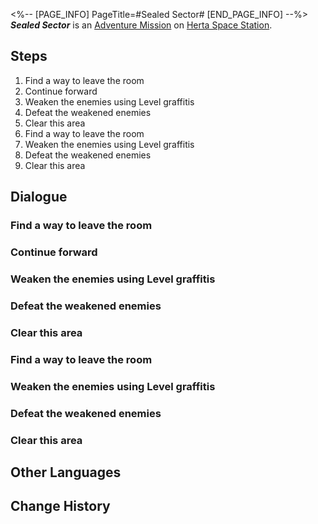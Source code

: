 <%-- [PAGE_INFO]
PageTitle=#Sealed Sector#
[END_PAGE_INFO] --%>
{{Stub|Dialogue.}}
{{Mission Infobox
|id            = 8000202
|title         = 
|image         = <!--Mission Sealed Sector.png-->
|type          = Adventure
|event_name    = 
|chapter       = 
|requirements  = 
|summary       = <!--official mission summary from Fate's Atlas-->
|characters    = Leonard; Trailblazer
|startLocation = [[Herta Space Station]] - [[<!--starting area-->]]
|world         = Herta Space Station
|area          = <!--starting area-->
|prev          = 
|next          = 
|rewards       = 
}}
'''''Sealed Sector''''' is an [[Adventure Mission]] on [[Herta Space Station]].

==Steps==
# Find a way to leave the room
# Continue forward
# Weaken the enemies using Level graffitis
# Defeat the weakened enemies
# Clear this area
# Find a way to leave the room
# Weaken the enemies using Level graffitis
# Defeat the weakened enemies
# Clear this area

<!--
==Gameplay Notes==

--><!--
==Trial Character==

-->
==Dialogue==
{{Stub Dialogue}}
===Find a way to leave the room===
{{Mission Description|type=adventure|location=<!--to be added-->|The troubles caused by Silver Wolf have abated, but Leonard still looks concerned.<br />He's asking for your help to carry out a task that will improve the space station's cybersecurity and help him keep his job...}}
{{Dialogue Start}}
:{{tx}}
{{Dialogue End}}

===Continue forward===
{{Dialogue Start}}
:{{tx}}
{{Dialogue End}}

===Weaken the enemies using Level graffitis===
{{Dialogue Start}}
:{{tx}}
{{Dialogue End}}

===Defeat the weakened enemies===
{{Dialogue Start}}
:{{tx}}
{{Dialogue End}}

===Clear this area===
{{Dialogue Start}}
:{{tx}}
{{Dialogue End}}

===Find a way to leave the room===
{{Dialogue Start}}
:{{tx}}
{{Dialogue End}}

===Weaken the enemies using Level graffitis===
{{Dialogue Start}}
:{{tx}}
{{Dialogue End}}

===Defeat the weakened enemies===
{{Dialogue Start}}
:{{tx}}
{{Dialogue End}}

===Clear this area===
{{Dialogue Start}}
:{{tx}}
{{Dialogue End}}

==Other Languages==
{{Other Languages
|en   = Sealed Sector
|zhs  = 封锁扇区
|zht  = 封鎖磁區
|ja   = 封鎖セクタ
|ko   = 봉쇄 섹터
|es   = Sector cerrado
|fr   = Secteur bouclé
|ru   = Изолированная зона
|th   = กวาดล้างโซนปิดผนึก
|vi   = Khu Vực Phong Tỏa
|de   = Versiegelter Sektor
|id   = Sektor Tersegel
|pt   = Setor Trancado
}}

==Change History==
{{Change History|1.1}}
